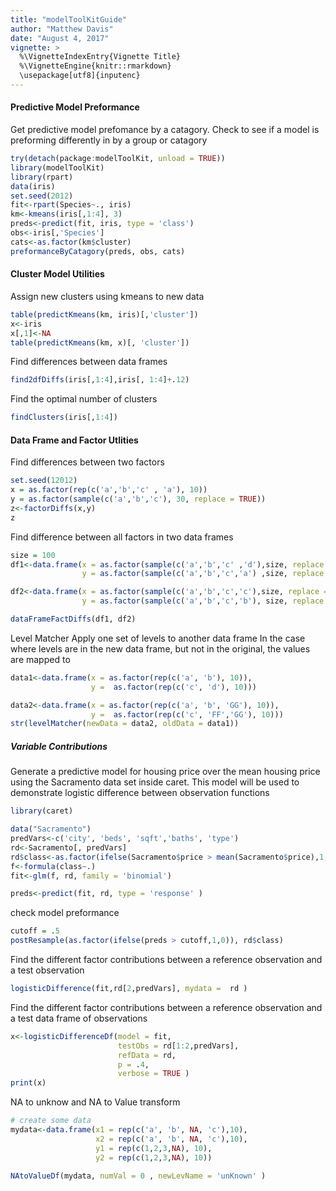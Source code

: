 ```yaml
---
title: "modelToolKitGuide"
author: "Matthew Davis"
date: "August 4, 2017"
vignette: >
  %\VignetteIndexEntry{Vignette Title}
  %\VignetteEngine{knitr::rmarkdown}
  \usepackage[utf8]{inputenc}
---
```

#### Predictive Model Preformance 

Get predictive model prefomance by a catagory.  Check to see if a model is preforming differently in by a group or catagory

```r
try(detach(package:modelToolKit, unload = TRUE))
library(modelToolKit)
library(rpart)
data(iris)
set.seed(2012)
fit<-rpart(Species~., iris)
km<-kmeans(iris[,1:4], 3)
preds<-predict(fit, iris, type = 'class')
obs<-iris[,'Species']
cats<-as.factor(km$cluster)
preformanceByCatagory(preds, obs, cats)

```

#### Cluster Model Utilities 

Assign new clusters using kmeans to new data 

```r
table(predictKmeans(km, iris)[,'cluster'])
x<-iris
x[,1]<-NA
table(predictKmeans(km, x)[, 'cluster'])
```

Find differences between data frames
```r

find2dfDiffs(iris[,1:4],iris[, 1:4]+.12)
```
Find the optimal number of clusters
```r
findClusters(iris[,1:4])
```
#### Data Frame and Factor Utlities 

Find differences between two factors 
```r
set.seed(12012)
x = as.factor(rep(c('a','b','c' , 'a'), 10))
y = as.factor(sample(c('a','b','c'), 30, replace = TRUE))
z<-factorDiffs(x,y)
z

```

Find difference between all factors in two data frames

```r
size = 100
df1<-data.frame(x = as.factor(sample(c('a','b','c' ,'d'),size, replace = TRUE)),
                y = as.factor(sample(c('a','b','c','a') ,size, replace = TRUE)))

df2<-data.frame(x = as.factor(sample(c('a','b','c','c'),size, replace = TRUE)),
                y = as.factor(sample(c('a','b','c','b'), size, replace = TRUE)))

dataFrameFactDiffs(df1, df2)
```



Level Matcher Apply one set of levels to another data frame
In the case where levels are in the new data frame, but not in the original, the values are mapped to <NA>

```r
data1<-data.frame(x = as.factor(rep(c('a', 'b'), 10)), 
                  y =  as.factor(rep(c('c', 'd'), 10)))

data2<-data.frame(x = as.factor(rep(c('a', 'b', 'GG'), 10)), 
                  y =  as.factor(rep(c('c', 'FF','GG'), 10)))
str(levelMatcher(newData = data2, oldData = data1))
```
##### Variable Contributions


Generate a predictive model for housing price over the mean housing price using the Sacramento data set inside caret. This model will be used to demonstrate logistic difference between observation functions


```r
library(caret)

data("Sacramento")
predVars<-c('city', 'beds', 'sqft','baths', 'type')
rd<-Sacramento[, predVars]
rd$class<-as.factor(ifelse(Sacramento$price > mean(Sacramento$price),1,0 ))
f<-formula(class~.)
fit<-glm(f, rd, family = 'binomial')

preds<-predict(fit, rd, type = 'response' )
```
check model preformance 
```r
cutoff = .5
postResample(as.factor(ifelse(preds > cutoff,1,0)), rd$class)
```
Find the different factor contributions between a reference observation and a test observation
```r
logisticDifference(fit,rd[2,predVars], mydata =  rd )
```

Find the different factor contributions between a reference observation and a test data frame of observations

```r
x<-logisticDifferenceDf(model = fit,
                        testObs = rd[1:2,predVars],
                        refData = rd, 
                        p = .4,
                        verbose = TRUE )
print(x)
```


NA to unknow and NA to Value transform
```r
# create some data
mydata<-data.frame(x1 = rep(c('a', 'b', NA, 'c'),10),
                   x2 = rep(c('a', 'b', NA, 'c'),10),
                   y1 = rep(c(1,2,3,NA), 10),
                   y2 = rep(c(1,2,3,NA), 10))

NAtoValueDf(mydata, numVal = 0 , newLevName = 'unKnown' )

```


